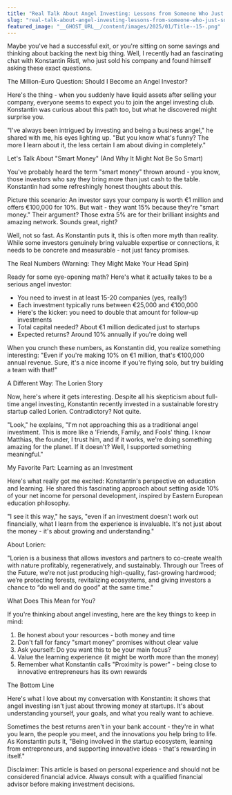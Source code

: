 ```yaml
---
title: "Real Talk About Angel Investing: Lessons from Someone Who Just Sold His Company"
slug: "real-talk-about-angel-investing-lessons-from-someone-who-just-sold-his-company"
featured_image: "__GHOST_URL__/content/images/2025/01/Title--15-.png"
---
```


Maybe you've had a successful exit, or you're sitting on some savings and thinking about backing the next big thing. Well, I recently had an fascinating chat with Konstantin Ristl, who just sold his company and found himself asking these exact questions.


The Million-Euro Question: Should I Become an Angel Investor?

Here's the thing - when you suddenly have liquid assets after selling your company, everyone seems to expect you to join the angel investing club. Konstantin was curious about this path too, but what he discovered might surprise you.

"I've always been intrigued by investing and being a business angel," he shared with me, his eyes lighting up. "But you know what's funny? The more I learn about it, the less certain I am about diving in completely."


Let's Talk About "Smart Money" (And Why It Might Not Be So Smart)

You've probably heard the term "smart money" thrown around - you know, those investors who say they bring more than just cash to the table. Konstantin had some refreshingly honest thoughts about this.

Picture this scenario: An investor says your company is worth €1 million and offers €100,000 for 10%. But wait - they want 15% because they're "smart money." Their argument? Those extra 5% are for their brilliant insights and amazing network. Sounds great, right?

Well, not so fast. As Konstantin puts it, this is often more myth than reality. While some investors genuinely bring valuable expertise or connections, it needs to be concrete and measurable - not just fancy promises.


The Real Numbers (Warning: They Might Make Your Head Spin)

Ready for some eye-opening math? Here's what it actually takes to be a serious angel investor:

 * You need to invest in at least 15-20 companies (yes, really!)
 * Each investment typically runs between €25,000 and €100,000
 * Here's the kicker: you need to double that amount for follow-up investments
 * Total capital needed? About €1 million dedicated just to startups
 * Expected returns? Around 10% annually if you're doing well

When you crunch these numbers, as Konstantin did, you realize something interesting: "Even if you're making 10% on €1 million, that's €100,000 annual revenue. Sure, it's a nice income if you're flying solo, but try building a team with that!"


A Different Way: The Lorien Story

Now, here's where it gets interesting. Despite all his skepticism about full-time angel investing, Konstantin recently invested in a sustainable forestry startup called Lorien. Contradictory? Not quite.

"Look," he explains, "I'm not approaching this as a traditional angel investment. This is more like a 'Friends, Family, and Fools' thing. I know Matthias, the founder, I trust him, and if it works, we're doing something amazing for the planet. If it doesn't? Well, I supported something meaningful."


My Favorite Part: Learning as an Investment

Here's what really got me excited: Konstantin's perspective on education and learning. He shared this fascinating approach about setting aside 10% of your net income for personal development, inspired by Eastern European education philosophy.

"I see it this way," he says, "even if an investment doesn't work out financially, what I learn from the experience is invaluable. It's not just about the money - it's about growing and understanding."

About Lorien:

"Lorien is a business that allows investors and partners to co-create wealth with nature profitably, regeneratively, and sustainably. Through our Trees of the Future, we’re not just producing high-quality, fast-growing hardwood; we’re protecting forests, revitalizing ecosystems, and giving investors a chance to “do well and do good” at the same time."




What Does This Mean for You?

If you're thinking about angel investing, here are the key things to keep in mind:

 1. Be honest about your resources - both money and time
 2. Don't fall for fancy "smart money" promises without clear value
 3. Ask yourself: Do you want this to be your main focus?
 4. Value the learning experience (it might be worth more than the money)
 5. Remember what Konstantin calls "Proximity is power" - being close to innovative entrepreneurs has its own rewards


The Bottom Line

Here's what I love about my conversation with Konstantin: it shows that angel investing isn't just about throwing money at startups. It's about understanding yourself, your goals, and what you really want to achieve.

Sometimes the best returns aren't in your bank account - they're in what you learn, the people you meet, and the innovations you help bring to life. As Konstantin puts it, "Being involved in the startup ecosystem, learning from entrepreneurs, and supporting innovative ideas - that's rewarding in itself."

Disclaimer: This article is based on personal experience and should not be considered financial advice. Always consult with a qualified financial advisor before making investment decisions.
